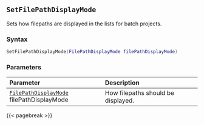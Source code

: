 ## `SetFilePathDisplayMode`

Sets how filepaths are displayed in the lists for batch projects.

### Syntax {-}

``` .lua
SetFilePathDisplayMode(FilePathDisplayMode filePathDisplayMode)
```

### Parameters {-}

**Parameter** | **Description**
| :-- | :-- |
[`FilePathDisplayMode`](#filepathdisplaymode) filePathDisplayMode | How filepaths should be displayed.

{{< pagebreak >}}
